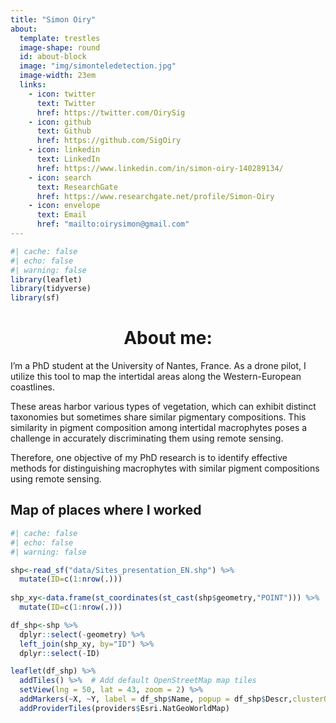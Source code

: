 ```yaml
---
title: "Simon Oiry"
about:
  template: trestles
  image-shape: round
  id: about-block
  image: "img/simonteledetection.jpg"
  image-width: 23em
  links:
    - icon: twitter
      text: Twitter
      href: https://twitter.com/OirySig
    - icon: github
      text: Github
      href: https://github.com/SigOiry
    - icon: linkedin
      text: LinkedIn
      href: https://www.linkedin.com/in/simon-oiry-140289134/
    - icon: search
      text: ResearchGate
      href: https://www.researchgate.net/profile/Simon-Oiry  
    - icon: envelope
      text: Email
      href: "mailto:oirysimon@gmail.com"  
---
```

:::{#about-block}

```r
#| cache: false
#| echo: false
#| warning: false
library(leaflet)
library(tidyverse)
library(sf)
```


# About me: {style="text-align: center"}
I'm a PhD student at the University of Nantes, France. As a drone pilot, I utilize this tool to map the intertidal areas along the Western-European coastlines. 

These areas harbor various types of vegetation, which can exhibit distinct taxonomies but sometimes share similar pigmentary compositions. This similarity in pigment composition among intertidal macrophytes poses a challenge in accurately discriminating them using remote sensing. 

Therefore, one objective of my PhD research is to identify effective methods for distinguishing macrophytes with similar pigment compositions using remote sensing.
:::

:::{.absolute width="1200"}

## Map of places where I worked
```r
#| cache: false
#| echo: false
#| warning: false

shp<-read_sf("data/Sites_presentation_EN.shp") %>% 
  mutate(ID=c(1:nrow(.)))
    
shp_xy<-data.frame(st_coordinates(st_cast(shp$geometry,"POINT"))) %>% 
  mutate(ID=c(1:nrow(.)))

df_shp<-shp %>% 
  dplyr::select(-geometry) %>% 
  left_join(shp_xy, by="ID") %>% 
  dplyr::select(-ID)

leaflet(df_shp) %>%
  addTiles() %>%  # Add default OpenStreetMap map tiles
  setView(lng = 50, lat = 43, zoom = 2) %>%
  addMarkers(~X, ~Y, label = df_shp$Name, popup = df_shp$Descr,clusterOptions = markerClusterOptions()) %>% 
  addProviderTiles(providers$Esri.NatGeoWorldMap)



```

:::
